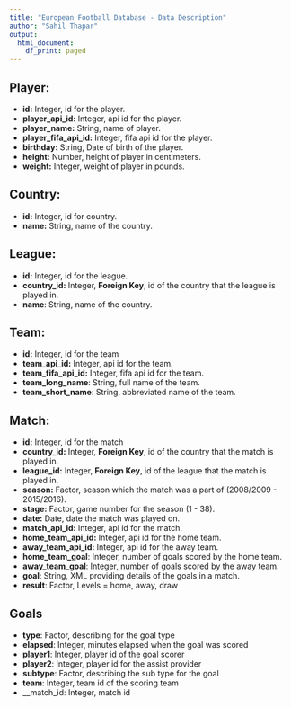 ```yaml
---
title: "European Football Database - Data Description"
author: "Sahil Thapar"
output:
  html_document:
    df_print: paged
---
```


## Player:

* __id:__ Integer, id for the player.  
* __player_api_id:__ Integer, api id for the player.  
* __player_name:__ String, name of player.  
* __player_fifa_api_id:__ Integer, fifa api id for the player.  
* __birthday:__ String, Date of birth of the player.  
* __height:__ Number, height of player in centimeters.  
* __weight:__ Integer, weight of player in pounds.  

## Country:

* __id:__ Integer, id for country.  
* __name:__ String, name of the country.  


## League:

* __id:__ Integer, id for the league.  
* __country_id:__ Integer, __Foreign Key__, id of the country that the league is played in.  
* __name__: String, name of the country.  

## Team:

* __id:__ Integer, id for the team  
* __team_api_id:__ Integer, api id for the team.  
* __team_fifa_api_id:__ Integer, fifa api id for the team.  
* __team_long_name__: String, full name of the team.  
* __team_short_name__: String, abbreviated name of the team.  


## Match:

* __id:__ Integer, id for the match  
* __country_id:__ Integer, __Foreign Key__, id of the country that the match is played in.
* __league_id:__ Integer, __Foreign Key__, id of the league that the match is played in.  
* __season:__ Factor, season which the match was a part of (2008/2009 - 2015/2016).
* __stage:__ Factor, game number for the season (1 - 38).
* __date:__ Date, date the match was played on.
* __match_api_id:__ Integer, api id for the match.
* __home_team_api_id:__ Integer, api id for the home team.
* __away_team_api_id:__ Integer, api id for the away team.
* __home_team_goal__: Integer, number of goals scored by the home team.
* __away_team_goal__: Integer, number of goals scored by the away team.
* __goal__: String, XML providing details of the goals in a match.
* __result__: Factor, Levels = home, away, draw

## Goals

* __type__: Factor, describing for the goal type
* __elapsed__: Integer, minutes elapsed when the goal was scored
* __player1__: Integer, player id of the goal scorer
* __player2__: Integer, player id for the assist provider
* __subtype__: Factor, describing the sub type for the goal
* __team__: Integer, team id of the scoring team
* __match_id: Integer, match id

